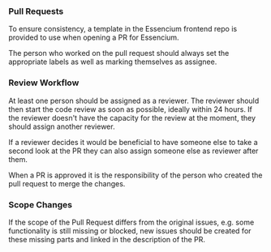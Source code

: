 ### Pull Requests

To ensure consistency, a template in the Essencium frontend repo is provided to use when opening a PR for Essencium.

The person who worked on the pull request should always set the appropriate labels as well as marking themselves as
assignee.

### Review Workflow

At least one person should be assigned as a reviewer. The reviewer should then start the code review as soon as
possible, ideally within 24 hours. If the reviewer doesn't have the capacity for the review at the moment, they should
assign another reviewer.

If a reviewer decides it would be beneficial to have someone else to take a second look at the PR they can also assign
someone else as reviewer after them.

When a PR is approved it is the responsibility of the person who created the pull request to merge the changes.

### Scope Changes

If the scope of the Pull Request differs from the original issues, e.g. some functionality is still missing or blocked,
new issues should be created for these missing parts and linked in the description of the PR.

